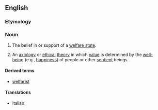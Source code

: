 ==English==

===Etymology===
{{suffix|en|welfare|ism}}

===Noun===
{{en-noun|-}}

# {{lb|en|rare|derogatory}} The belief in or support of a [[welfare state]].
# {{lb|en|philosophy}} An [[axiology]] or [[ethical]] [[theory]] in which [[value]] is determined by the [[well-being]] (e.g., [[happiness]]) of people or other [[sentient]] beings.

====Derived terms====
* [[welfarist]]

====Translations====
{{trans-top|belief in or support of a welfare state}}
* Italian: {{t|it|welfarismo|m}}
{{trans-mid}}
{{trans-bottom}}
